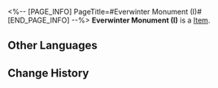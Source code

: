 <%-- [PAGE_INFO]
PageTitle=#Everwinter Monument (I)#
[END_PAGE_INFO] --%>
{{Item Infobox
|id          = 252367
|image       = Item Everwinter Monument (I).png{{subst:void|<!--$UPLOAD:<<SpriteOutput/Quest/PlanetFes/SwapCardPic/SwapCardPiece/2008_1.png>-<Item Everwinter Monument (I).png>-<Item Icons>>-->}}
|type        = 
|invCategory = 
|rarity      = 5
|effect      = 
|description = Complete a Memory Card set to gain buffs.
}}
{{Description|The trailblazing memories deep in your mind will provide inspiration to the game once you recall it in full.}}
'''Everwinter Monument (I)''' is a [[Item]].

==Other Languages==
{{Other Languages
|en   = Everwinter Monument (I)
|zhs  = 永冬铭碑-Ⅰ
|zht  = 永冬銘碑-Ⅰ
|ja   = 常冬の碑-I
|ko   = 영원한 겨울의 기념비-Ⅰ
|es   = Monumento del Siempreinvierno&nbsp;I
|fr   = Monument de l'Hiver éternel (I)
|ru   = Монумент вечнозимья I
|th   = Everwinter Monument I
|vi   = Tượng Đài Everwinter-I
|de   = Immerwintermonument (I)
|id   = Everwinter Monument I
|pt   = Monumento ao Inverno Eterno (I)
}}

==Change History==
{{Change History|3.2}}